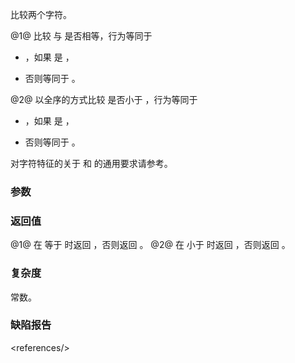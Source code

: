 {{cpp/string/char_traits/title|eq/lt}}
{{cpp/string/char_traits/navbar}}
{{dcl begin}}
{{dcl|num=1|notes={{mark constexpr since c++11}}&lt;br&gt;{{mark noexcept since c++11}}|
static bool eq( char_type a, char_type b );
}}
{{dcl|num=2|notes={{mark constexpr since c++11}}&lt;br&gt;{{mark noexcept since c++11}}|
static bool lt( char_type a, char_type b );
}}
{{dcl end}}

比较两个字符。

@1@ 比较 {{c|a}} 与 {{c|b}} 是否相等，行为等同于
* {{c|1=static_cast&lt;unsigned char&gt;(a) == static_cast&lt;unsigned char&gt;(b)}}，如果 {{tt|char_type}} 是 {{c/core|char}}，
* 否则等同于 {{c|1=a == b}}。

@2@ 以全序的方式比较 {{c|a}} 是否小于 {{c|b}}，行为等同于
* {{c|static_cast&lt;unsigned char&gt;(a) &lt; static_cast&lt;unsigned char&gt;(b)}}，如果 {{tt|char_type}} 是 {{c/core|char}}，
* 否则等同于 {{c|a &lt; b}}。

对字符特征的关于 {{tt|X::eq}} 和 {{tt|X::lt}} 的通用要求请参考{{named req|CharTraits}}。

===参数===
{{par begin}}
{{par|a, b|要比较的字符值}}
{{par end}}

===返回值===
@1@ 在 {{c|a}} 等于 {{c|b}} 时返回 {{c|true}}，否则返回 {{c|false}}。
@2@ 在 {{c|a}} 小于 {{c|b}} 时返回 {{c|true}}，否则返回 {{c|false}}。

===复杂度===
常数。

===缺陷报告===
{{dr list begin}}
{{dr list item|wg=lwg|dr=467|std=C++98|before=对于 {{c/core|std::char_traits&lt;char&gt;}}，{{tt|eq()}} 和&lt;br&gt;{{tt|lt()}} 的语义与 {{c/core|char}} 的内建 {{c|1===}} 和 {{c|&lt;}} 一致&lt;ref&gt;大部分实现会追求效率而调用 {{lc|std::memcmp()}}，它会将数据视为 {{c/core|unsigned char}} 的数组。如果此类实现中 {{c/core|char}} [[cpp/language/type#字符类型|有符号]]，那么 {{c/core|std::char_traits&lt;char&gt;}} 不能满足{{named req|CharTraits}}的类型要求。&lt;/ref&gt;|after=改成与 {{c/core|unsigned char}}&lt;br&gt;的内建 {{c|1===}} 和 {{c|&lt;}} 一致}}
{{dr list end}}
&lt;references/&gt;

{{langlinks|de|en|es|fr|it|ja|pt|ru}}